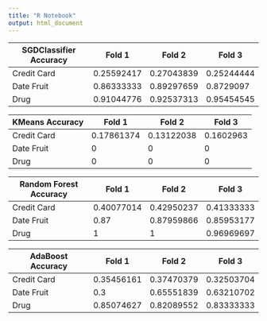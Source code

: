 ```yaml
---
title: "R Notebook"
output: html_document
---
```


| SGDClassifier Accuracy| Fold 1 |Fold 2  | Fold 3  |
|--|--|--|--|
| Credit Card | 0.25592417 | 0.27043839 | 0.25244444 |
| Date Fruit | 0.86333333 | 0.89297659 | 0.8729097 |
| Drug | 0.91044776 | 0.92537313 | 0.95454545 |

| KMeans Accuracy| Fold 1 | Fold 2 | Fold 3 |
|--|--|--|--|
| Credit Card | 0.17861374 | 0.13122038 | 0.1602963 |
| Date Fruit |0 | 0 | 0 |
| Drug |0 | 0 | 0 |

| Random Forest Accuracy| Fold 1 | Fold 2 | Fold 3 |
|--|--|--|--|
| Credit Card | 0.40077014 | 0.42950237 | 0.41333333 |
| Date Fruit | 0.87 | 0.87959866 | 0.85953177 |
| Drug |1 | 1 | 0.96969697|

|AdaBoost Accuracy| Fold 1 | Fold 2 | Fold 3 |
|--|--|--|--|
| Credit Card | 0.35456161 | 0.37470379 | 0.32503704 |
| Date Fruit | 0.3 | 0.65551839 | 0.63210702 |
| Drug | 0.85074627 | 0.82089552 | 0.83333333|